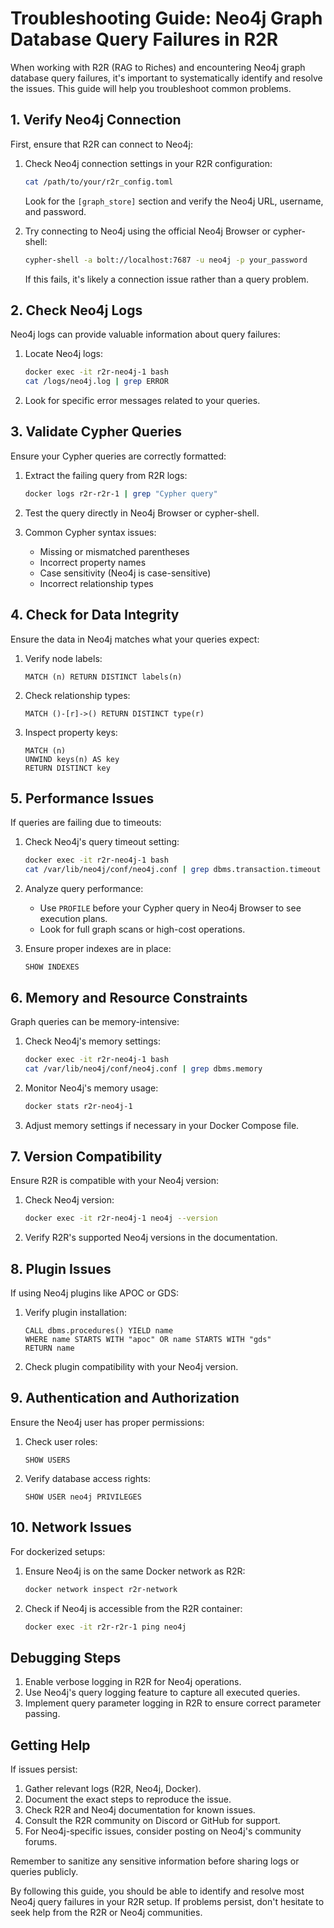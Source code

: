 # Troubleshooting Guide: Neo4j Graph Database Query Failures in R2R

When working with R2R (RAG to Riches) and encountering Neo4j graph database query failures, it's important to systematically identify and resolve the issues. This guide will help you troubleshoot common problems.

## 1. Verify Neo4j Connection

First, ensure that R2R can connect to Neo4j:

1. Check Neo4j connection settings in your R2R configuration:
   ```bash
   cat /path/to/your/r2r_config.toml
   ```
   Look for the `[graph_store]` section and verify the Neo4j URL, username, and password.

2. Try connecting to Neo4j using the official Neo4j Browser or cypher-shell:
   ```bash
   cypher-shell -a bolt://localhost:7687 -u neo4j -p your_password
   ```
   If this fails, it's likely a connection issue rather than a query problem.

## 2. Check Neo4j Logs

Neo4j logs can provide valuable information about query failures:

1. Locate Neo4j logs:
   ```bash
   docker exec -it r2r-neo4j-1 bash
   cat /logs/neo4j.log | grep ERROR
   ```

2. Look for specific error messages related to your queries.

## 3. Validate Cypher Queries

Ensure your Cypher queries are correctly formatted:

1. Extract the failing query from R2R logs:
   ```bash
   docker logs r2r-r2r-1 | grep "Cypher query"
   ```

2. Test the query directly in Neo4j Browser or cypher-shell.

3. Common Cypher syntax issues:
   - Missing or mismatched parentheses
   - Incorrect property names
   - Case sensitivity (Neo4j is case-sensitive)
   - Incorrect relationship types

## 4. Check for Data Integrity

Ensure the data in Neo4j matches what your queries expect:

1. Verify node labels:
   ```cypher
   MATCH (n) RETURN DISTINCT labels(n)
   ```

2. Check relationship types:
   ```cypher
   MATCH ()-[r]->() RETURN DISTINCT type(r)
   ```

3. Inspect property keys:
   ```cypher
   MATCH (n)
   UNWIND keys(n) AS key
   RETURN DISTINCT key
   ```

## 5. Performance Issues

If queries are failing due to timeouts:

1. Check Neo4j's query timeout setting:
   ```bash
   docker exec -it r2r-neo4j-1 bash
   cat /var/lib/neo4j/conf/neo4j.conf | grep dbms.transaction.timeout
   ```

2. Analyze query performance:
   - Use `PROFILE` before your Cypher query in Neo4j Browser to see execution plans.
   - Look for full graph scans or high-cost operations.

3. Ensure proper indexes are in place:
   ```cypher
   SHOW INDEXES
   ```

## 6. Memory and Resource Constraints

Graph queries can be memory-intensive:

1. Check Neo4j's memory settings:
   ```bash
   docker exec -it r2r-neo4j-1 bash
   cat /var/lib/neo4j/conf/neo4j.conf | grep dbms.memory
   ```

2. Monitor Neo4j's memory usage:
   ```bash
   docker stats r2r-neo4j-1
   ```

3. Adjust memory settings if necessary in your Docker Compose file.

## 7. Version Compatibility

Ensure R2R is compatible with your Neo4j version:

1. Check Neo4j version:
   ```bash
   docker exec -it r2r-neo4j-1 neo4j --version
   ```

2. Verify R2R's supported Neo4j versions in the documentation.

## 8. Plugin Issues

If using Neo4j plugins like APOC or GDS:

1. Verify plugin installation:
   ```cypher
   CALL dbms.procedures() YIELD name
   WHERE name STARTS WITH "apoc" OR name STARTS WITH "gds"
   RETURN name
   ```

2. Check plugin compatibility with your Neo4j version.

## 9. Authentication and Authorization

Ensure the Neo4j user has proper permissions:

1. Check user roles:
   ```cypher
   SHOW USERS
   ```

2. Verify database access rights:
   ```cypher
   SHOW USER neo4j PRIVILEGES
   ```

## 10. Network Issues

For dockerized setups:

1. Ensure Neo4j is on the same Docker network as R2R:
   ```bash
   docker network inspect r2r-network
   ```

2. Check if Neo4j is accessible from the R2R container:
   ```bash
   docker exec -it r2r-r2r-1 ping neo4j
   ```

## Debugging Steps

1. Enable verbose logging in R2R for Neo4j operations.
2. Use Neo4j's query logging feature to capture all executed queries.
3. Implement query parameter logging in R2R to ensure correct parameter passing.

## Getting Help

If issues persist:

1. Gather relevant logs (R2R, Neo4j, Docker).
2. Document the exact steps to reproduce the issue.
3. Check R2R and Neo4j documentation for known issues.
4. Consult the R2R community on Discord or GitHub for support.
5. For Neo4j-specific issues, consider posting on Neo4j's community forums.

Remember to sanitize any sensitive information before sharing logs or queries publicly.

By following this guide, you should be able to identify and resolve most Neo4j query failures in your R2R setup. If problems persist, don't hesitate to seek help from the R2R or Neo4j communities.
